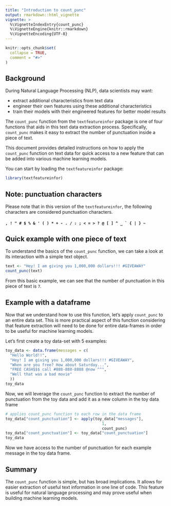 ```yaml
---
title: "Introduction to count_punc"
output: rmarkdown::html_vignette
vignette: >
  %\VignetteIndexEntry{count_punc}
  %\VignetteEngine{knitr::rmarkdown}
  %\VignetteEncoding{UTF-8}
---
```


```r
knitr::opts_chunk$set(
  collapse = TRUE,
  comment = "#>"
)
```

## Background

During Natural Language Processing (NLP), data scientists may want:

- extract additional characteristics from text data 
- engineer their own features using these additional characteristics 
- train their models with their engineered features for better model results

The `count_punc` function from the `textfeatureinfor` package is one of four functions that aids in this text data extraction process. Specifically, `count_punc` makes it easy to extract the number of punctuation inside a piece of text.

This document provides detailed instructions on how to apply the `count_punc` function on text data for quick access to a new feature that can be added into various machine learning models.

You can start by loading the `textfeatureinfor` package:

```r
library(textfeatureinfor)
```

## Note: punctuation characters

Please note that in this version of the `textfeatureinfor`, the following characters are considered punctuation characters.

#### `` , ! " # $ % & ' ( ) * + - . / : ; < = > ? @ [ ] ^ _ ` { | } ~ ``

## Quick example with one piece of text

To understand the basics of the `count_punc` function, we can take a look at its interaction with a simple text object.

```r
text <- "Hey! I am giving you 1,000,000 dollars!!! #GIVEAWAY"
count_punc(text)
```

From this basic example, we can see that the number of punctuation in this piece of text is `7`.

## Example with a dataframe

Now that we understand how to use this function, let's apply `count_punc` to an entire data set. This is more practical aspect of this function considering that feature extraction will need to be done for entire data-frames in order to be useful for machine learning models.

Let's first create a toy data-set with 5 examples:

```r
toy_data <- data.frame(messages = c(
  "Hello World!!",
  "Hey! I am giving you 1,000,000 dollars!!! #GIVEAWAY",
  "When are you free? How about Saturday...",
  "FREE CASH$$$ call #888-888-8888 @now ^^",
  "Well that was a bad movie"
  ))
toy_data
```

Now, we will leverage the `count_punc` function to extract the number of punctuation from the toy data and add it as a new column in the toy data frame

```r
# applies count_punc function to each row in the data frame
toy_data["count_punctuation"] <- apply(toy_data["messages"], 
                                          1,
                                          count_punc) 
toy_data["count_punctuation"] <- toy_data["count_punctuation"]
toy_data
```

Now we have access to the number of punctuation for each example message in the toy data frame.

## Summary

The `count_punc` function is simple, but has broad implications. It allows for easier extraction of useful text information in one line of code. This feature is useful for natural language processing and may prove useful when building machine learning models.
